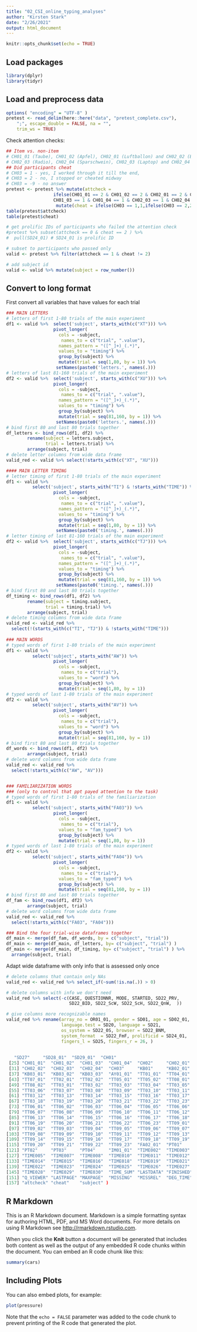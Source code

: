 ```yaml
---
title: "02_CSI_online_typing_analyses"
author: "Kirsten Stark"
date: "2/26/2021"
output: html_document
---
```


```r
knitr::opts_chunk$set(echo = TRUE)
```

## Load packages
```r
library(dplyr)
library(tidyr)
```


## Load and preprocess data

```r
options( "encoding" = "UTF-8" )
pretest <- read_delim(here::here("data", "pretest_complete.csv"), 
    ";", escape_double = FALSE, na = "", 
    trim_ws = TRUE)
```

Check attention checks: 
```r
## Item vs. non-item
# CH01_01 (Taube), CH01_02 (Apfel), CH02_01 (Luftballon) and CH02_02 (Biene) are items and 2 should be selected, 
# CH02_03 (Radio), CH02_04 (Sparschwein), CH02_03 (Laptop) and CH02_04 (Wattestäbchen) are non-items and 1 should be selected
## Did participants cheat
# CH03 = 1 - yes, I worked through it till the end, 
# CH03 = 2 - no, I stopped or cheated midway
# CH03 = -9 - no answer
pretest <- pretest %>% mutate(attcheck = 
                  ifelse(CH01_01 == 2 & CH01_02 == 2 & CH02_01 == 2 & CH02_02 == 2 &
                  CH01_03 == 1 & CH01_04 == 1 & CH02_03 == 1 & CH02_04 == 1, 1, 0)) %>%
                   mutate(cheat = ifelse(CH03 == 1,1,ifelse(CH03 == 2,2,0)))
table(pretest$attcheck)
table(pretest$cheat)

# get prolific IDs of participants who failed the attention check
#pretest %>% subset(attcheck == 0 & cheat == 2 ) %>% 
#  pull(SD24_01) # SD24_01 is prolific ID

# subset to participants who passed only 
valid <- pretest %>% filter(attcheck == 1 & cheat != 2)

# add subject id
valid <- valid %>% mutate(subject = row_number())

```

## Convert to long format
First convert all variables that have values for each trial
```r
### MAIN LETTERS
# letters of first 1-80 trials of the main experiment
df1 <- valid %>%  select('subject', starts_with(c("XT"))) %>% 
                  pivot_longer(
                    cols = -subject,
                     names_to = c("trial", ".value"), 
                    names_pattern = "([^_]+)_(.*)",
                    values_to = "timing") %>%
                    group_by(subject) %>%
                    mutate(trial = seq(1,80, by = 1)) %>%
                   setNames(paste0('letters.', names(.))) 
# letters of last 81-160 trials of the main experiment
df2 <- valid %>%  select('subject', starts_with(c("XU"))) %>% 
                  pivot_longer(
                    cols = -subject,
                     names_to = c("trial", ".value"), 
                    names_pattern = "([^_]+)_(.*)",
                    values_to = "timing") %>%
                    group_by(subject) %>%
                    mutate(trial = seq(81,160, by = 1)) %>%
                   setNames(paste0('letters.', names(.)))
# bind first 80 and last 80 trials together
df_letters <- bind_rows(df1, df2) %>%
        rename(subject = letters.subject,
               trial = letters.trial) %>%
        arrange(subject, trial)
# delete letter columns from wide data frame
valid_red <- valid %>% select(!starts_with(c("XT", "XU")))

#### MAIN LETTER TIMING
# letter timing of first 1-80 trials of the main experiment
df1 <- valid %>% 
          select('subject', starts_with("TI") & !starts_with("TIME")) %>% 
                  pivot_longer(
                    cols = -subject,
                     names_to = c("trial", ".value"), 
                    names_pattern = "([^_]+)_(.*)",
                    values_to = "timing") %>%
                    group_by(subject) %>%
                    mutate(trial = seq(1,80, by = 1)) %>%
                   setNames(paste0('timing.', names(.))) 
# letter timing of last 81-160 trials of the main experiment
df2 <- valid %>%  select('subject', starts_with(c("TJ"))) %>% 
                  pivot_longer(
                    cols = -subject,
                     names_to = c("trial", ".value"), 
                    names_pattern = "([^_]+)_(.*)",
                    values_to = "timing") %>%
                    group_by(subject) %>%
                    mutate(trial = seq(81,160, by = 1)) %>%
                   setNames(paste0('timing.', names(.)))
# bind first 80 and last 80 trials together
df_timing <- bind_rows(df1, df2) %>%
        rename(subject = timing.subject,
               trial = timing.trial) %>%
        arrange(subject, trial)
# delete timing columns from wide data frame
valid_red <- valid_red %>% 
  select(!(starts_with(c("TI", "TJ")) & !starts_with("TIME")))
                
### MAIN WORDS
# typed words of first 1-80 trials of the main experiment
df1 <- valid %>% 
          select('subject', starts_with("AW")) %>% 
                  pivot_longer(
                    cols = -subject,
                     names_to = c("trial"), 
                    values_to = "word") %>%
                    group_by(subject) %>%
                    mutate(trial = seq(1,80, by = 1)) 
# typed words of last 1-80 trials of the main experiment
df2 <- valid %>% 
          select('subject', starts_with("AV")) %>% 
                  pivot_longer(
                    cols = -subject,
                     names_to = c("trial"), 
                    values_to = "word") %>%
                    group_by(subject) %>%
                    mutate(trial = seq(81,160, by = 1))
# bind first 80 and last 80 trials together
df_words <- bind_rows(df1, df2) %>%
        arrange(subject, trial)
# delete word columns from wide data frame
valid_red <- valid_red %>% 
  select(!starts_with(c("AW", "AV")))


### FAMILIARIZATION WORDS 
### (only to control that ppt payed attention to the task)
# typed words of first 1-80 trials of the familiarization
df1 <- valid %>% 
          select('subject', starts_with("FA03")) %>% 
                  pivot_longer(
                    cols = -subject,
                     names_to = c("trial"), 
                    values_to = "fam_typed") %>%
                    group_by(subject) %>%
                    mutate(trial = seq(1,80, by = 1)) 
# typed words of last 1-80 trials of the main experiment
df2 <- valid %>% 
          select('subject', starts_with("FA04")) %>% 
                  pivot_longer(
                    cols = -subject,
                     names_to = c("trial"), 
                    values_to = "fam_typed") %>%
                    group_by(subject) %>%
                    mutate(trial = seq(81,160, by = 1))
# bind first 80 and last 80 trials together
df_fam <- bind_rows(df1, df2) %>%
        arrange(subject, trial)
# delete word columns from wide data frame
valid_red <- valid_red %>% 
  select(!starts_with(c("FA03", "FA04")))

### Bind the four trial-wise dataframes together
df_main <- merge(df_fam, df_words, by = c("subject", "trial"))
df_main <- merge(df_main, df_letters, by= c("subject", "trial") )
df_main <- merge(df_main, df_timing, by= c("subject", "trial") ) %>%
  arrange(subject, trial)
```

Adapt wide dataframe with only info that is assessed only once
```r
# delete columns that contain only NAs
valid_red <- valid_red %>% select_if(~sum(!is.na(.)) > 0)

# delete columns with info we don't need
valid_red %>% select(-c(CASE, QUESTIONNR, MODE, STARTED, SD22_PRV,
                        SD22_BID, SD22_ScW, SD22_ScH, SD22_QnW,  ))

# give columns more recognizable names
valid_red %>% rename(array_no = OR01_01, gender = SD01, age = SD02_01,
                     language.test = SD20, language = SD21, 
                     os_system = SD22_0S, browser = SD22_BNM,
                     system_format  = SD22_FmF, prolificid = SD24_01,
                     fingers_l = SD25, fingers_r = 26, )
  
  
   "SD27"     "SD28_01"  "SD29_01"  "CH01"    
 [25] "CH01_01"  "CH01_02"  "CH01_03"  "CH01_04"  "CH02"     "CH02_01" 
 [31] "CH02_02"  "CH02_03"  "CH02_04"  "CH03"     "KB01"     "KB02_01" 
 [37] "KB03_01"  "KB03_02"  "KB03_03"  "AY01_01"  "TT01_01"  "TT04_01" 
 [43] "TT07_01"  "TT02_01"  "TT02_02"  "TT05_01"  "TT05_02"  "TT08_01" 
 [49] "TT08_02"  "TT03_01"  "TT03_02"  "TT03_03"  "TT03_04"  "TT03_05" 
 [55] "TT03_06"  "TT03_07"  "TT03_08"  "TT03_09"  "TT03_10"  "TT03_11" 
 [61] "TT03_12"  "TT03_13"  "TT03_14"  "TT03_15"  "TT03_16"  "TT03_17" 
 [67] "TT03_18"  "TT03_19"  "TT03_20"  "TT03_21"  "TT03_22"  "TT03_23" 
 [73] "TT06_01"  "TT06_02"  "TT06_03"  "TT06_04"  "TT06_05"  "TT06_06" 
 [79] "TT06_07"  "TT06_08"  "TT06_09"  "TT06_10"  "TT06_11"  "TT06_12" 
 [85] "TT06_13"  "TT06_14"  "TT06_15"  "TT06_16"  "TT06_17"  "TT06_18" 
 [91] "TT06_19"  "TT06_20"  "TT06_21"  "TT06_22"  "TT06_23"  "TT09_01" 
 [97] "TT09_02"  "TT09_03"  "TT09_04"  "TT09_05"  "TT09_06"  "TT09_07" 
[103] "TT09_08"  "TT09_09"  "TT09_10"  "TT09_11"  "TT09_12"  "TT09_13" 
[109] "TT09_14"  "TT09_15"  "TT09_16"  "TT09_17"  "TT09_18"  "TT09_19" 
[115] "TT09_20"  "TT09_21"  "TT09_22"  "TT09_23"  "FA02_01"  "PT01"    
[121] "PT02"     "PT03"     "PT04"     "IM01_01"  "TIME002"  "TIME003" 
[127] "TIME005"  "TIME007"  "TIME008"  "TIME010"  "TIME011"  "TIME012" 
[133] "TIME014"  "TIME015"  "TIME016"  "TIME018"  "TIME019"  "TIME021" 
[139] "TIME022"  "TIME023"  "TIME024"  "TIME025"  "TIME026"  "TIME027" 
[145] "TIME028"  "TIME029"  "TIME030"  "TIME_SUM" "LASTDATA" "FINISHED"
[151] "Q_VIEWER" "LASTPAGE" "MAXPAGE"  "MISSING"  "MISSREL"  "DEG_TIME"
[157] "attcheck" "cheat"    "subject" )

```
## R Markdown

This is an R Markdown document. Markdown is a simple formatting syntax for authoring HTML, PDF, and MS Word documents. For more details on using R Markdown see <http://rmarkdown.rstudio.com>.

When you click the **Knit** button a document will be generated that includes both content as well as the output of any embedded R code chunks within the document. You can embed an R code chunk like this:

```r
summary(cars)
```

## Including Plots

You can also embed plots, for example:

```r
plot(pressure)
```

Note that the `echo = FALSE` parameter was added to the code chunk to prevent printing of the R code that generated the plot.
